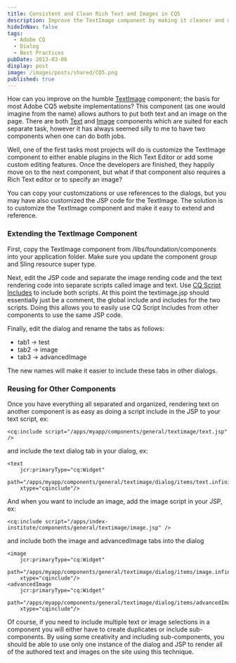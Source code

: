```yaml
---
title: Consistent and Clean Rich Text and Images in CQ5
description: Improve the TextImage component by making it cleaner and more consistent
hideInNav: false
tags:
  - Adobe CQ
  - Dialog
  - Best Practices
pubDate: 2013-03-06
display: post
image: /images/posts/shared/CQ5.png
published: true
---
```


How can you improve on the humble [TextImage](http://dev.day.com/docs/en/cq/current/wcm/default%5Fcomponents.html#Text%20Image "Adobe Text Image Component Documentation") component; the basis for most Adobe CQ5 website implementations? This component (as one would imagine from the name) allows authors to put both text and an image on the page. There are both [Text](http://dev.day.com/docs/en/cq/current/wcm/default%5Fcomponents.html#Text "Adobe CQ Text Component Documentation") and [Image](http://dev.day.com/docs/en/cq/current/wcm/default%5Fcomponents.html#Image "Adobe CQ Image Component Documentation") components which are suited for each separate task, however it has always seemed silly to me to have two components when one can do both jobs.

Well, one of the first tasks most projects will do is customize the TextImage component to either enable plugins in the Rich Text Editor or add some custom editing features. Once the developers are finished, they happily move on to the next component, but what if that component also requires a Rich Text editor or to specify an image? 

You can copy your customizations or use references to the dialogs, but you may have also customized the JSP code for the TextImage. The solution is to customize the TextImage component and make it easy to extend and reference.

### Extending the TextImage Component

First, copy the TextImage component from /libs/foundation/components into your application folder. Make sure you update the component group and Sling resource super type.

Next, edit the JSP code and separate the image rending code and the text rendering code into separate scripts called image and text. Use [CQ Script Includes](http://dev.day.com/docs/en/cq/current/howto/taglib.html# "Adobe CQ Include Documentation") to include both scripts. At this point the textimage.jsp should essentially just be a comment, the global include and includes for the two scripts. Doing this allows you to easily use CQ Script Includes from other components to use the same JSP code.

Finally, edit the dialog and rename the tabs as follows:

* tab1 -> test
* tab2 -> image
* tab3 -> advancedImage

The new names will make it easier to include these tabs in other dialogs.

### Reusing for Other Components

Once you have everything all separated and organized, rendering text on another component is as easy as doing a script include in the JSP to your text script, ex:

```
<cq:include script="/apps/myapp/components/general/textimage/text.jsp" />

```

and include the text dialog tab in your dialog, ex:

```
<text
	jcr:primaryType="cq:Widget"
	path="/apps/myapp/components/general/textimage/dialog/items/text.infinity.json"
	xtype="cqinclude"/>

```

And when you want to include an image, add the image script in your JSP, ex:

```
<cq:include script="/apps/index-institute/components/general/textimage/image.jsp" />

```

and include both the image and advancedImage tabs into the dialog

```
<image
	jcr:primaryType="cq:Widget"
	path="/apps/myapp/components/general/textimage/dialog/items/image.infinity.json"
	xtype="cqinclude"/>
<advancedImage
	jcr:primaryType="cq:Widget"
	path="/apps/myapp/components/general/textimage/dialog/items/advancedImage.infinity.json"
	xtype="cqinclude"/>

```

Of course, if you need to include multiple text or image selections in a component you will either have to create duplicates or include sub-components. By using some creativity and including sub-components, you should be able to use only one instance of the dialog and JSP to render all of the authored text and images on the site using this technique.
